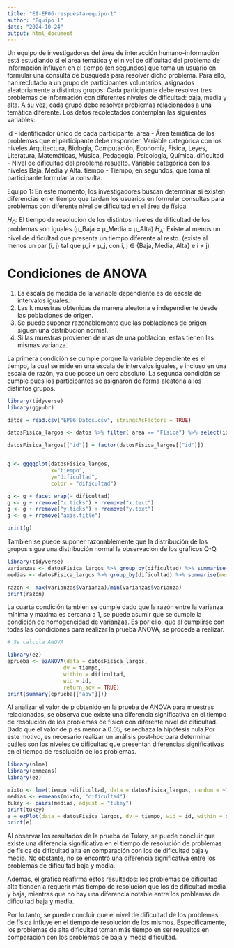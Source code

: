 ```yaml
---
title: "EI-EP06-respuesta-equipo-1"
author: "Equipo 1"
date: "2024-10-24"
output: html_document
---
```


Un equipo de investigadores del área de interacción humano-información está estudiando si el área temática y el nivel de dificultad del problema de información influyen en el tiempo (en segundos) que toma un usuario en formular una consulta de búsqueda para resolver dicho problema. Para ello, han reclutado a un grupo de participantes voluntarios, asignados aleatoriamente a distintos grupos. Cada participante debe resolver tres problemas de información con diferentes niveles de dificultad: baja, media y alta. A su vez, cada grupo debe resolver problemas relacionados a una temática diferente. Los datos recolectados contemplan las siguientes variables:

id - identificador único de cada participante.
area -  	Área temática de los problemas que el participante debe responder. Variable categórica con los niveles Arquitectura, Biología, Computación,               Economía, Física, Leyes, Literatura, Matemáticas, Música, Pedagogía, Psicología, Química.
dificultad -	Nivel de dificultad del problema resuelto. Variable categórica con los niveles Baja, Media y Alta.
tiempo -	Tiempo, en segundos, que toma al participante formular la consulta.

Equipo 1:
En este momento, los investigadores buscan determinar si existen diferencias en el tiempo que tardan los usuarios en formular consultas para problemas con diferente nivel de dificultad en el área de física.

$H_O$: El tiempo de resolución de los distintos niveles de dificultad de los problemas son iguales.(μ_Baja = μ_Media = μ_Alta)
$H_A$: Existe al menos un nivel de dificultad que presenta un tiempo diferente al resto. (existe al menos un par (i, j) tal que μ_i ≠ μ_j, con i, j ∈ {Baja, Media, Alta} e i ≠ j)

# Condiciones de ANOVA
1. La escala de medida de la variable dependiente es de escala de intervalos iguales.
2. Las k muestras obtenidas de manera aleatoria e independiente desde las poblaciones de origen.
3. Se puede suponer razonablemente que las poblaciones de origen siguen una distribucion normal.
4. Si las muestras provienen de mas de una poblacion, estas tienen las mismas varianza.

La primera condición se cumple porque la variable dependiente es el tiempo, la  cual se mide en una escala de intervalos iguales, e incluso en una escala de razón, ya que posee un cero absoluto. La segunda condición se cumple pues los participantes se asignaron de forma aleatoria a los distintos grupos.

```r
library(tidyverse)
library(ggpubr)

datos = read.csv("EP06 Datos.csv", stringsAsFactors = TRUE)

datosFisica_largos <- datos %>% filter( area == "Física") %>% select(id, dificultad,tiempo) %>% droplevels()

datosFisica_largos[["id"]] = factor(datosFisica_largos[["id"]])


g <- ggqqplot(datosFisica_largos,
              x="tiempo",
              y="dificultad",
              color = "dificultad")

g <- g + facet_wrap(~ dificultad)
g <- g + rremove("x.ticks") + rremove("x.text")
g <- g + rremove("y.ticks") + rremove("y.text")
g <- g + rremove("axis.title")

print(g)
```
Tambien se puede suponer razonablemente que la distribución de los grupos sigue una distribución normal la observación de los gráficos Q-Q.

```r
library(tidyverse)
varianzas <- datosFisica_largos %>% group_by(dificultad) %>% summarise(varianza = var(tiempo))
medias <- datosFisica_largos %>% group_by(dificultad) %>% summarise(media = mean(tiempo))

razon <- max(varianzas$varianza)/min(varianzas$varianza)
print(razon)
```

La cuarta condición tambien se cumple dado que la razón entre la varianza mínima y máxima es cercana a 1, se puede asumir que se cumple la condición de homogeneidad de varianzas. Es por ello, que al cumplirse con todas las condiciones para realizar la prueba ANOVA, se procede a realizar.


```r
# Se calcula ANOVA

library(ez)
eprueba <- ezANOVA(data = datosFisica_largos,
                  dv = tiempo,
                  within = dificultad,
                  wid = id,
                  return_aov = TRUE)
print(summary(eprueba[["aov"]]))

```

Al analizar el valor de p obtenido en la prueba de ANOVA para muestras relacionadas, se observa que existe una diferencia significativa en el tiempo de resolución de los problemas de física con diferente nivel de dificultad. Dado que el valor de p es menor a 0.05, se rechaza la hipótesis nula.Por este motivo, es necesario realizar un análisis post-hoc para determinar cuáles son los niveles de dificultad que presentan diferencias significativas en el tiempo de resolución de los problemas. 

```r
library(nlme)
library(emmeans)
library(ez)

mixto <- lme(tiempo ~dificultad, data = datosFisica_largos, random = ~1|id)
medias <- emmeans(mixto, "dificultad")
tukey <- pairs(medias, adjust = "tukey")
print(tukey)
e = ezPlot(data = datosFisica_largos, dv = tiempo, wid = id, within = dificultad, x = dificultad, y_lab = "Tiempo de resolución de problemas[s]")
print(e)

```

Al observar los resultados de la prueba de Tukey, se puede concluir que existe una diferencia significativa en el tiempo de resolución de problemas de física de dificultad alta en comparación con los de dificultad baja y media. No obstante, no se encontró una diferencia significativa entre los problemas de dificultad baja y media.

Además, el gráfico reafirma estos resultados: los problemas de dificultad alta tienden a requerir más tiempo de resolución que los de dificultad media y baja, mientras que no hay una diferencia notable entre los problemas de dificultad baja y media.

Por lo tanto, se puede concluir que el nivel de dificultad de los problemas de física influye en el tiempo de resolución de los mismos. Específicamente, los problemas de alta dificultad toman más tiempo en ser resueltos en comparación con los problemas de baja y media dificultad.